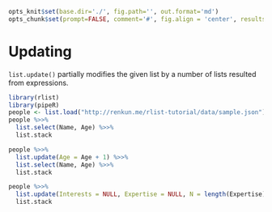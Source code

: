 ```r
opts_knit$set(base.dir='./', fig.path='', out.format='md')
opts_chunk$set(prompt=FALSE, comment='#', fig.align = 'center', results='markup')
```

# Updating

`list.update()` partially modifies the given list by a number of lists resulted from expressions.

```r
library(rlist)
library(pipeR)
people <- list.load("http://renkun.me/rlist-tutorial/data/sample.json")
people %>>%
  list.select(Name, Age) %>>%
  list.stack
```

```r
people %>>%
  list.update(Age = Age + 1) %>>%
  list.select(Name, Age) %>>%
  list.stack
```

```r
people %>>%
  list.update(Interests = NULL, Expertise = NULL, N = length(Expertise)) %>>%
  list.stack
```
